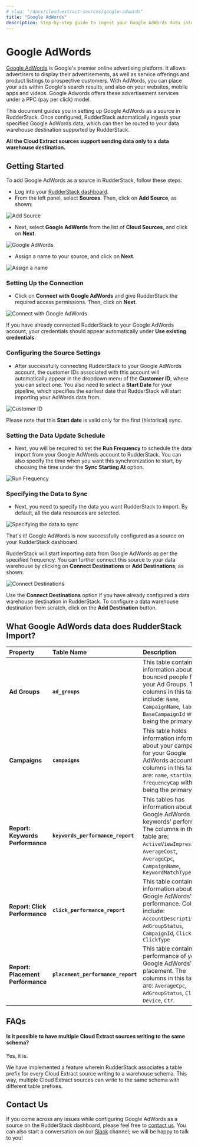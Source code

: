 ```yaml
---
# slug: "/docs/cloud-extract-sources/google-adwords"
title: "Google AdWords"
description: Step-by-step guide to ingest your Google AdWords data into RudderStack
---
```


# Google AdWords

[Google AdWords](https://ads.google.com/intl/en_in/home/) is Google's premier online advertising platform. It allows advertisers to display their advertisements, as well as service offerings and product listings to prospective customers. With AdWords, you can place your ads within Google's search results, and also on your websites, mobile apps and videos. Google Adwords offers these advertisement services under a PPC \(pay per click\) model.

This document guides you in setting up Google AdWords as a source in RudderStack. Once configured, RudderStack automatically ingests your specified Google AdWords data, which can then be routed to your data warehouse destination supported by RudderStack.

<div class="infoBlock">

**All the Cloud Extract sources support sending data only to a data warehouse destination.**

</div>

## Getting Started

To add Google AdWords as a source in RudderStack, follow these steps:

- Log into your [RudderStack dashboard](https://app.rudderlabs.com/signup?type=freetrial).
- From the left panel, select **Sources**. Then, click on **Add Source**, as shown:

<!--<img src="../../../images/assets/1 (4) (3) (3) (3) (3) (3) (3) (3) (3) (3) (3) (3) (3) (3) (3) (3) (2) (2).png" />-->

<img
  src="../../../images/assets/1 (4) (3) (3) (3) (3) (3) (3) (3) (3) (3) (3) (3) (3) (3) (3) (3) (2) (1).png"
  alt="Add Source"
/>

- Next, select **Google AdWords** from the list of **Cloud Sources**, and click on
  **Next**.

<!--<img src="../../../images/assets/screen-shot-2020-12-17-at-4.38.57-pm.png" />-->

<img
  src="../../../images/assets/screen-shot-2020-12-17-at-4.38.57-pm.png"
  alt="Google AdWords"
/>

- Assign a name to your source, and click on **Next**.

<!--<img src="../../../images/assets/screen-shot-2020-12-17-at-4.39.14-pm.png" />-->

<img
  src="../../../images/assets/screen-shot-2020-12-17-at-4.39.14-pm.png"
  alt="Assign a name"
/>

### Setting Up the Connection

- Click on **Connect with Google AdWords** and give RudderStack the required access permissions. Then, click on **Next**.

<!--<img src="../../../images/assets/screen-shot-2020-12-17-at-4.39.38-pm.png" />-->

<img
  src="../../../images/assets/screen-shot-2020-12-17-at-4.39.38-pm.png"
  alt="Connect with Google AdWords"
/>

<div class="infoBlock">

If you have already connected RudderStack to your Google AdWords account, your credentials should appear automatically under **Use existing credentials**.

</div>

### Configuring the Source Settings

- After successfully connecting RudderStack to your Google AdWords account, the customer IDs associated with this account will automatically appear in the dropdown menu of the **Customer ID**, where you can select one. You also need to select a **Start Date** for your pipeline, which specifies the earliest date that RudderStack will start importing your AdWords data from.

<!--<img src="../../../images/assets/screen-shot-2020-12-17-at-4.40.01-pm.png" />-->

<img
  src="../../../images/assets/screen-shot-2020-12-17-at-4.40.01-pm.png"
  alt="Customer ID"
/>

<div class="infoBlock">

Please note that this **Start date** is valid only for the first (historical) sync.

</div>

### Setting the Data Update Schedule

- Next, you will be required to set the **Run Frequency** to schedule the data import from your Google AdWords account to RudderStack. You can also specify the time when you want this synchronization to start, by choosing the time under the **Sync Starting At** option.

<!--<img src="../../../images/assets/screen-shot-2020-12-17-at-4.40.48-pm.png" />-->

<img
  src="../../../images/assets/screen-shot-2020-12-17-at-4.40.48-pm.png"
  alt="Run Frequency"
/>

### Specifying the Data to Sync

- Next, you need to specify the data you want RudderStack to import. By default, all the data resources are selected.

<!--<img src="../../../images/assets/screen-shot-2020-12-17-at-4.41.10-pm.png" />-->

<img
  src="../../../images/assets/screen-shot-2020-12-17-at-4.41.10-pm.png"
  alt="Specifying the data to sync"
/>

That's it! Google AdWords is now successfully configured as a source on your RudderStack dashboard.

RudderStack will start importing data from Google AdWords as per the specified frequency. You can further connect this source to your data warehouse by clicking on **Connect Destinations** or **Add Destinations**, as shown:

<!--<img src="../../../images/assets/screen-shot-2020-12-17-at-4.41.30-pm.png" />-->

<img
  src="../../../images/assets/screen-shot-2020-12-17-at-4.41.30-pm.png"
  alt="Connect Destinations"
/>

<div class="successBlock">

  Use the **Connect Destinations** option if you have already
  configured a data warehouse destination in RudderStack. To configure a data
  warehouse destination from scratch, click on the **Add Destination** button.
</div>

## What Google AdWords data does RudderStack Import?

| **Property**                      | **Table Name**                     | **Description**                                                                                                                                                                                         |
| :-------------------------------- | :--------------------------------- | :------------------------------------------------------------------------------------------------------------------------------------------------------------------------------------------------------ |
| **Ad Groups**                     | **`ad_groups`**                    | This table contains information about the bounced people for your Ad Groups. The columns in this table include: `Name`, `CampaignName`, `labels`, `BaseCampaignId` with **`Id`** being the primary key. |
| **Campaigns**                     | **`campaigns`**                    | This table holds information information about your campaigns for your Google AdWords account. The columns in this table are: `name`, `startDate`, `frequencyCap` with **`id`** being the primary key.  |
| **Report: Keywords Performance**  | **`keywords_performance_report`**  | This tables has information about your Google AdWords keywords' performance. The columns in this table are: `ActiveViewImpressions`, `AverageCost`, `AverageCpc`, `CampaignName`, `KeywordMatchType`    |
| **Report: Click Performance**     | **`click_performance_report`**     | This table contains information about your Google AdWords' click performance. Columns include: `AccountDescriptiveName`, `AdGroupStatus`, `CampaignId`, `Clicks`, `ClickType`                           |
| **Report: Placement Performance** | **`placement_performance_report`** | This table contains the performance of your Google AdWords' placement. The columns in this table are: `AverageCpc`, `AdGroupStatus`, `Clicks`, `Device`, `Ctr`.                                         |

## FAQs

#### Is it possible to have multiple Cloud Extract sources writing to the same schema?

Yes, it is.

We have implemented a feature wherein RudderStack associates a table prefix for every Cloud Extract source writing to a warehouse schema. This way, multiple Cloud Extract sources can write to the same schema with different table prefixes.

## Contact Us

If you come across any issues while configuring Google AdWords as a source on the RudderStack dashboard, please feel free to [contact us](mailto:%20docs@rudderstack.com). You can also start a conversation on our [Slack](https://rudderstack.com/join-rudderstack-slack-community) channel; we will be happy to talk to you!
